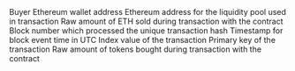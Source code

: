 <ParamField path="buyer">
Buyer Ethereum wallet address
</ParamField>
<ParamField path="contract_address">
Ethereum address for the liquidity pool used in transaction
</ParamField>
<ParamField path="eth_sold">
Raw amount of ETH sold during transaction with the contract
</ParamField>
<ParamField path="evt_block_number">
Block number which processed the unique transaction hash
</ParamField>
<ParamField path="evt_block_time">
Timestamp for block event time in UTC
</ParamField>
<ParamField path="evt_index">
Index value of the transaction
</ParamField>
<ParamField path="evt_tx_hash">
Primary key of the transaction
</ParamField>
<ParamField path="tokens_bought">
Raw amount of tokens bought during transaction with the contract
</ParamField>
